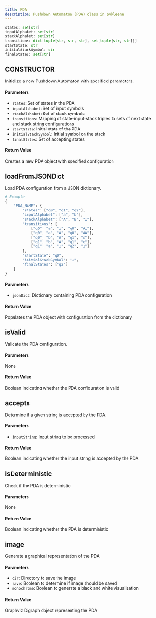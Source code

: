 ```yaml
---
title: PDA
description: Pushdown Automaton (PDA) class in pykleene 
---
```


```python showLineNumbers
states: set[str]
inputAlphabet: set[str]
stackAlphabet: set[str]
transitions: dict[tuple[str, str, str], set[tuple[str, str]]]
startState: str
initialStackSymbol: str
finalStates: set[str]
```
## CONSTRUCTOR 
Initialize a new Pushdown Automaton with specified parameters.
#### Parameters
- `states`: Set of states in the PDA
- `inputAlphabet`: Set of input symbols
- `stackAlphabet`: Set of stack symbols
- `transitions`: Mapping of state-input-stack triples to sets of next state and stack string configurations
- `startState`: Initial state of the PDA
- `initialStackSymbol`: Initial symbol on the stack
- `finalStates`: Set of accepting states
#### Return Value
Creates a new PDA object with specified configuration

## loadFromJSONDict
Load PDA configuration from a JSON dictionary.
```python showLineNumbers
# Example
{
    "PDA_NAME": {
        "states": ["q0", "q1", "q2"],
        "inputAlphabet": ["a", "b"],
        "stackAlphabet": ["A", "B", "⊥"],
        "transitions": [
            ["q0", "a", "⊥", "q0", "A⊥"],
            ["q0", "a", "A", "q0", "AA"],
            ["q0", "b", "A", "q1", "ε"],
            ["q1", "b", "A", "q1", "ε"],
            ["q1", "a", "⊥", "q2", "⊥"] 
        ],
        "startState": "q0",
        "initialStackSymbol": "⊥",
        "finalStates": ["q2"]
    }
}
```
#### Parameters
- `jsonDict`: Dictionary containing PDA configuration
#### Return Value
Populates the PDA object with configuration from the dictionary

## isValid
Validate the PDA configuration.
#### Parameters
None
#### Return Value
Boolean indicating whether the PDA configuration is valid

## accepts
Determine if a given string is accepted by the PDA.
#### Parameters
- `inputString`: Input string to be processed
#### Return Value
Boolean indicating whether the input string is accepted by the PDA

## isDeterministic
Check if the PDA is deterministic.
#### Parameters
None
#### Return Value
Boolean indicating whether the PDA is deterministic

## image
Generate a graphical representation of the PDA.
#### Parameters
- `dir`: Directory to save the image
- `save`: Boolean to determine if image should be saved
- `monochrome`: Boolean to generate a black and white visualization
#### Return Value
Graphviz Digraph object representing the PDA
